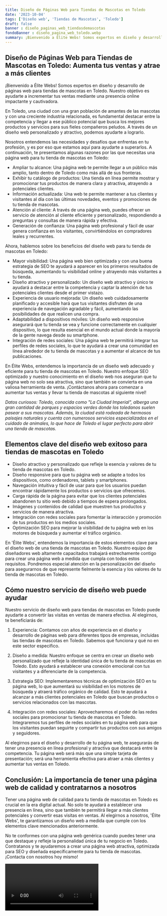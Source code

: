 ```yaml
---
title: Diseño de Páginas Web para Tiendas de Mascotas en Toledo
date: '2023-10-04'
tags: ['Diseño web', 'Tiendas de Mascotas', 'Toledo']
draft: false
banner : diseño_paginas_web_tiendasdemascotas
fondoBanner : diseño_pagina_web_toledo.webp
summary: ¡Bienvenido a Élite Webs! Somos expertos en diseño y desarrollo de páginas web para tiendas de mascotas en Toledo. Nuestro objetivo es ayudarte a incrementar tus ventas mediante una presencia online impactante y cautivadora. 
---
```


## Diseño de Páginas Web para Tiendas de Mascotas en Toledo: Aumenta tus ventas y atrae a más clientes

¡Bienvenido a Élite Webs! Somos expertos en diseño y desarrollo de páginas web para tiendas de mascotas en Toledo. Nuestro objetivo es ayudarte a incrementar tus ventas mediante una presencia online impactante y cautivadora. 

En Toledo, una ciudad con una gran población de amantes de las mascotas y con una creciente industria relacionada, es fundamental destacar entre la competencia y llegar a ese público potencial que busca los mejores productos y servicios para sus fieles compañeros peludos. A través de un diseño web personalizado y atractivo, podemos ayudarte a lograrlo.

Nosotros entendemos las necesidades y desafíos que enfrentas en tu profesión, y es por eso que estamos aquí para ayudarte a superarlos. A continuación, te presentamos algunas razones por las que necesitas una página web para tu tienda de mascotas en Toledo: 

- Ampliar tu alcance: Una página web te permite llegar a un público más amplio, tanto dentro de Toledo como más allá de sus fronteras.
- Exhibir tu catálogo de productos: Una tienda en línea permite mostrar y promocionar tus productos de manera clara y atractiva, atrayendo a potenciales clientes.
- Información actualizada: Una web te permite mantener a tus clientes y visitantes al día con las últimas novedades, eventos y promociones de tu tienda de mascotas.
- Atención al cliente: A través de una página web, puedes ofrecer un servicio de atención al cliente eficiente y personalizado, respondiendo a preguntas y consultas de manera rápida y efectiva.
- Generación de confianza: Una página web profesional y fácil de usar genera confianza en los visitantes, convirtiéndolos en compradores leales y recurrentes.

Ahora, hablemos sobre los beneficios del diseño web para tu tienda de mascotas en Toledo:

- Mayor visibilidad: Una página web bien optimizada y con una buena estrategia de SEO te ayudará a aparecer en los primeros resultados de búsqueda, aumentando tu visibilidad online y atrayendo más visitantes a tu tienda.
- Diseño atractivo y personalizado: Un diseño web atractivo y único te ayudará a destacar entre la competencia y captar la atención de tus potenciales clientes desde el primer vistazo.
- Experiencia de usuario mejorada: Un diseño web cuidadosamente planificado y accesible hará que tus visitantes disfruten de una experiencia de navegación agradable y fácil, aumentando las posibilidades de que realicen una compra.
- Adaptabilidad a dispositivos móviles: Un diseño web responsive asegurará que tu tienda se vea y funcione correctamente en cualquier dispositivo, lo que resulta esencial en el mundo actual donde la mayoría de la gente navega desde su smartphone.
- Integración de redes sociales: Una página web te permitirá integrar tus perfiles de redes sociales, lo que te ayudará a crear una comunidad en línea alrededor de tu tienda de mascotas y a aumentar el alcance de tus publicaciones.

En Élite Webs, entendemos la importancia de un diseño web adecuado y eficiente para tu tienda de mascotas en Toledo. Nuestro enfoque SEO optimizado y nuestro conocimiento en el diseño web nos aseguran que tu página web no solo sea atractiva, sino que también se convierta en una valiosa herramienta de venta. ¡Contáctanos ahora para comenzar a aumentar tus ventas y llevar tu tienda de mascotas al siguiente nivel!

_*Datos curiosos: Toledo, conocida como "La Ciudad Imperial", alberga una gran cantidad de parques y espacios verdes donde los toledanos suelen pasear a sus mascotas. Además, la ciudad está rodeada de hermosos paisajes naturales y cuenta con numerosos servicios especializados en el cuidado de animales, lo que hace de Toledo el lugar perfecto para abrir una tienda de mascotas.*_

<GifSeo />

<Cta />

## Elementos clave del diseño web exitoso para tiendas de mascotas en Toledo

- Diseño atractivo y personalizado que refleje la esencia y valores de tu tienda de mascotas en Toledo.
- Diseño responsive para que tu página web se adapte a todos los dispositivos, como ordenadores, tablets y smartphones.
- Navegación intuitiva y fácil de usar para que los usuarios puedan encontrar rápidamente los productos o servicios que ofrecemos.
- Carga rápida de la página para evitar que los clientes potenciales abandonen tu sitio web debido a tiempos de espera prolongados.
- Imágenes y contenidos de calidad que muestren tus productos y servicios de manera atractiva.
- Integración con redes sociales para fomentar la interacción y promoción de tus productos en los medios sociales.
- Optimización SEO para mejorar la visibilidad de tu página web en los motores de búsqueda y aumentar el tráfico orgánico.

En 'Élite Webs', entendemos la importancia de estos elementos clave para el diseño web de una tienda de mascotas en Toledo. Nuestro equipo de diseñadores web altamente capacitados trabajará estrechamente contigo para crear una página web a medida que cumpla con todos estos requisitos. Pondremos especial atención en la personalización del diseño para asegurarnos de que represente fielmente la esencia y los valores de tu tienda de mascotas en Toledo.

## Cómo nuestro servicio de diseño web puede ayudar

Nuestro servicio de diseño web para tiendas de mascotas en Toledo puede ayudarte a convertir las visitas en ventas de manera efectiva. Al elegirnos, te beneficiarás de:

1. Experiencia: Contamos con años de experiencia en el diseño y desarrollo de páginas web para diferentes tipos de empresas, incluidas las tiendas de mascotas en Toledo. Sabemos qué funciona y qué no en este sector específico.

2. Diseño a medida: Nuestro enfoque se centra en crear un diseño web personalizado que refleje la identidad única de tu tienda de mascotas en Toledo. Esto ayudará a establecer una conexión emocional con tus visitantes y a diferenciarte de la competencia.

3. Estrategia SEO: Implementaremos técnicas de optimización SEO en tu página web, lo que aumentará su visibilidad en los motores de búsqueda y atraerá tráfico orgánico de calidad. Esto te ayudará a alcanzar a más clientes potenciales en Toledo que buscan productos o servicios relacionados con las mascotas.

4. Integración con redes sociales: Aprovecharemos el poder de las redes sociales para promocionar tu tienda de mascotas en Toledo. Integraremos tus perfiles de redes sociales en tu página web para que los visitantes puedan seguirte y compartir tus productos con sus amigos y seguidores.

Al elegirnos para el diseño y desarrollo de tu página web, te asegurarás de tener una presencia en línea profesional y atractiva que destacará entre la competencia. Tu página web será más que una simple tarjeta de presentación; será una herramienta efectiva para atraer a más clientes y aumentar tus ventas en Toledo.

## Conclusión: La importancia de tener una página web de calidad y contratarnos a nosotros

Tener una página web de calidad para tu tienda de mascotas en Toledo es crucial en la era digital actual. No solo te ayudará a establecer una presencia en línea, sino que también te permitirá llegar a más clientes potenciales y convertir esas visitas en ventas. Al elegirnos a nosotros, 'Élite Webs', te garantizamos un diseño web a medida que cumple con los elementos clave mencionados anteriormente.

No te conformes con una página web genérica cuando puedes tener una que destaque y refleje la personalidad única de tu negocio en Toledo. Contratanos y te ayudaremos a crear una página web atractiva, optimizada para SEO y diseñada específicamente para tu tienda de mascotas. ¡Contacta con nosotros hoy mismo!

<Video />

<CtaBot job='Tiendas de Mascotas' city='Toledo'/>

<Gmaps query='Toledo+españa+maps' />